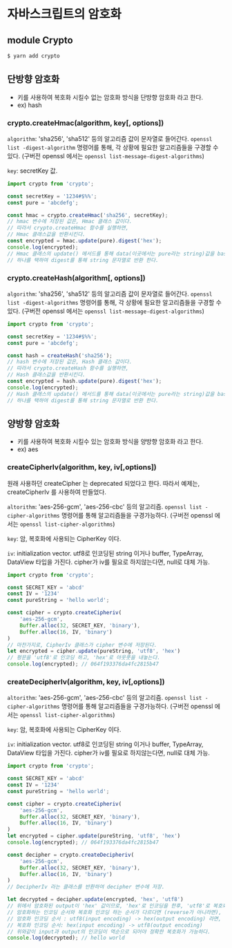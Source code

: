 
<div className={styles.ImageStyle}>

# 자바스크립트의 암호화

## module Crypto

```bash
$ yarn add crypto
```

## 단방향 암호화

* 키를 사용하여 복호화 시킬수 없는 암호화 방식을 단방향 암호화 라고 한다.
* ex) hash

### crypto.createHmac(algorithm, key[, options])

`algorithm`: 'sha256', 'sha512' 등의 알고리즘 값이 문자열로 들어간다. `openssl list -digest-algorithm` 명령어를 통해, 각 상황에 필요한 알고리즘들을 구경할 수 있다. (구버전 openssl 에서는 `openssl list-message-digest-algorithms`)

`key`: secretKey 값.


```js
import crypto from 'crypto';

const secretKey = '1234#$%%';
const pure = 'abcdefg';

const hmac = crypto.createHmac('sha256', secretKey); 
// hmac 변수에 저장된 값은, Hmac 클래스 값이다. 
// 따라서 crypto.createHmac 함수를 실행하면, 
// Hmac 클래스값을 반환시킨다.
const encrypted = hmac.update(pure).digest('hex');
console.log(encrypted);
// Hmac 클래스의 update() 메서드를 통해 data(이곳에서는 pure라는 string)값을 base64, hex, latin1 의 방식중
// 하나를 택하여 digest를 통해 string 문자열로 반환 한다.
```

### crypto.createHash(algorithm[, options])

`algorithm`: 'sha256', 'sha512' 등의 알고리즘 값이 문자열로 들어간다. `openssl list -digest-algorithms` 명령어를 통해, 각 상황에 필요한 알고리즘들을 구경할 수 있다. (구버전 openssl 에서는 `openssl list-message-digest-algorithms`)

```js
import crypto from 'crypto';

const secretKey = '1234#$%%';
const pure = 'abcdefg';

const hash = createHash('sha256');
// hash 변수에 저장된 값은, Hash 클래스 값이다. 
// 따라서 crypto.createHash 함수를 실행하면, 
// Hash 클래스값을 반환시킨다.
const encrypted = hash.update(pure).digest('hex');
console.log(encrypted);
// Hash 클래스의 update() 메서드를 통해 data(이곳에서는 pure라는 string)값을 base64, hex, latin1 의 방식중
// 하나를 택하여 digest를 통해 string 문자열로 반환 한다.
```

## 양방향 암호화

* 키를 사용하여 복호화 시킬수 있는 암호화 방식을 양방향 암호화 라고 한다.
* ex) aes

### createCipherIv(algorithm, key, iv[,options])

원래 사용하던 createCipher 는 deprecated 되었다고 한다. 따라서 예제는, createCipherIv 를 사용하여 만들었다.

`altorithm`: 'aes-256-gcm', 'aes-256-cbc' 등의 알고리즘. `openssl list -cipher-algorithms` 명령어를 통해 알고리즘들을 구경가능하다. (구버전 openssl 에서는 `openssl list-cipher-algorithms`)

`key`: 암, 복호화에 사용되는 CipherKey 이다.

`iv`: initialization vector. utf8로 인코딩된 string 이거나 buffer, TypeArray, DataView 타입을 가진다. cipher가 iv를 필요로 하지않는다면, null로 대체 가능.

```js
import crypto from 'crypto';

const SECRET_KEY = 'abcd'
const IV = '1234'
const pureString = 'hello world';

const cipher = crypto.createCipheriv(
    'aes-256-gcm',
    Buffer.alloc(32, SECRET_KEY, 'binary'),
    Buffer.alloc(16, IV, 'binary')
)
// 마찬가지로, CipherIv 클래스가 cipher 변수에 저장된다.
let encrypted = cipher.update(pureString, 'utf8', 'hex')
// 평문을 'utf8'로 인코딩 하고, 'hex'로 아웃풋을 내놓는다.
console.log(encrypted); // 064f193376da4fc2815b47
```

### createDecipherIv(algorithm, key, iv[,options])

`altorithm`: 'aes-256-gcm', 'aes-256-cbc' 등의 알고리즘. `openssl list -cipher-algorithms` 명령어를 통해 알고리즘들을 구경가능하다. (구버전 openssl 에서는 `openssl list-cipher-algorithms`)

`key`: 암, 복호화에 사용되는 CipherKey 이다.

`iv`: initialization vector. utf8로 인코딩된 string 이거나 buffer, TypeArray, DataView 타입을 가진다. cipher가 iv를 필요로 하지않는다면, null로 대체 가능.

```js
import crypto from 'crypto';

const SECRET_KEY = 'abcd'
const IV = '1234'
const pureString = 'hello world';

const cipher = crypto.createCipheriv(
    'aes-256-gcm',
    Buffer.alloc(32, SECRET_KEY, 'binary'),
    Buffer.alloc(16, IV, 'binary')
)
let encrypted = cipher.update(pureString, 'utf8', 'hex')
console.log(encrypted); // 064f193376da4fc2815b47

const decipher = crypto.createDecipheriv(
    'aes-256-gcm',
    Buffer.alloc(32, SECRET_KEY, 'binary'),
    Buffer.alloc(16, IV, 'binary')
)
// DecipherIv 라는 클래스를 반환하여 decipher 변수에 저장.

let decrypted = decipher.update(encrypted, 'hex', 'utf8')
// 위에서 암호화된 output이 'hex' 값이므로, 'hex'로 인코딩을 한후, 'utf8'로 복호화한 값을 내보낸다.
// 암호화하는 인코딩 순서와 복호화 인코딩 하는 순서가 다르다면 (reverse가 아니라면), 정확한 복호화된 문자열이 반환되지 않는다.
// 암호화 인코딩 순서 : utf8(input encoding) -> hex(output encoding) 라면, 
// 복호화 인코딩 순서: hex(input encoding) -> utf8(output encoding) 
// 위와같이 input과 output의 인코딩이 역순으로 되어야 정확한 복호화가 가능하다.
console.log(decrypted); // hello world
```

</div>
